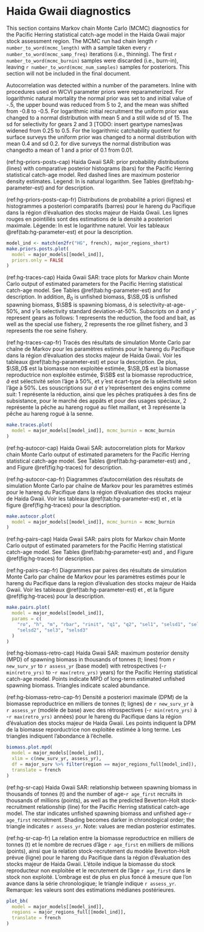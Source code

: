 \clearpage

# Haida Gwaii diagnostics

This section contains Markov chain Monte Carlo (MCMC) diagnostics
for the Pacific Herring statistical catch-age model
in the Haida Gwaii major stock assessment region.
The MCMC run had chain length `r number_to_word(mcmc_length)`
with a sample taken every `r number_to_word(mcmc_samp_freq)` iterations
(i.e., thinning).
The first `r number_to_word(mcmc_burnin)` samples were discarded (i.e., burn-in),
leaving `r number_to_word(mcmc_num_samples)` samples for posteriors.
This section will not be included in the final document.

Autocorrelation was detected within a number of the parameters. Inline with procedures used on WCVI parameter priors were reparameterized. For logarithmic natural mortality the normal prior was set to and initial value of -.5, the upper bound was reduced from 5 to 2, and the mean was shifted from -0.8 to -0.5. For logarithmic initial recruitment the uniform prior was changed to a normal distribution with mean 5 and a still wide sd of 15. The sd for selectivity for gears 2 and 3 [TODO: insert geartype names]was widened from 0.25 to 0.5. For the logarithmic catchability quotient for surface surveys the uniform prior was changed to a normal distribution with mean 0.4 and sd 0.2. for dive surveys the normal distribution was changedto a mean of 1 and a prior of 0.1 from 0.01. 

(ref:hg-priors-posts-cap) Haida Gwaii SAR:
prior probability distributions (lines) with
comparative posterior histograms (bars)
for the Pacific Herring statistical catch-age model.
Red dashed lines are maximum posterior density estimates.
Legend: ln is natural logarithm.
See Tables \@ref(tab:hg-parameter-est) and \ref{tab:variables} for description.

(ref:hg-priors-posts-cap-fr) Distributions de probabilité a priori (lignes)
et histogrammes a posteriori comparatifs (barres)
pour le hareng du Pacifique dans la région d’évaluation des stocks
majeur de Haida Gwaii.
Les lignes rouges en pointillés sont des estimations
de la densité a posteriori maximale.
Légende: ln est le logarithme naturel.
Voir les tableaux \@ref(tab:hg-parameter-est) et \ref{tab:variables}
pour la description.

```r
model_ind <- match(en2fr("HG", french), major_regions_short)
make.priors.posts.plot(
  model = major_models[[model_ind]],
  priors.only = FALSE
)
```

(ref:hg-traces-cap) Haida Gwaii SAR:
trace plots for Markov chain Monte Carlo output of
estimated parameters for the Pacific Herring statistical catch-age model.
See Tables \@ref(tab:hg-parameter-est) and \ref{tab:variables} for description.
In addition, $B_0$ is unfished biomass,
$\SB_0$ is unfished spawning biomass,
$\SB$ is spawning biomass,
$\hat{a}$ is selectivity-at-age-50%, and
$\hat{\gamma}$ is selectivity standard deviation-at-50%.
Subscripts on $\hat{a}$ and $\hat{\gamma}$ represent gears as follows:
1 represents the reduction, the food and bait, as well as the special use fishery,
2 represents the roe gillnet fishery, and
3 represents the roe seine fishery.

(ref:hg-traces-cap-fr) Tracés des résultats de simulation
Monte Carlo par chaîne de Markov pour les paramètres estimés
pour le hareng du Pacifique
dans la région d’évaluation des stocks majeur de Haida Gwaii.
Voir les tableaux \@ref(tab:hg-parameter-est) et \ref{tab:variables}
pour la description.
De plus, $\SB_0$ est la biomasse non exploitée estimée,
$\SB_0$ est la biomasse reproductrice non exploitée estimée,
$\SB$ est la biomasse reproductrice,
$\hat{a}$ est sélectivité selon l’âge à 50%, et
$\hat{\gamma}$ est écart-type de la sélectivité selon l’âge à 50%.
Les souscriptions sur $\hat{a}$ et $\hat{\gamma}$ représentent
des engins comme suit:
1 représente la réduction, ainsi que les pêches pratiquées à des fins
de subsistance, pour le marché des appâts et pour des usages spéciaux, 
2 représente la pêche au hareng rogué au filet maillant, et
3 représente la pêche au hareng rogué à la senne.

```r
make.traces.plot(
  model = major_models[[model_ind]], mcmc_burnin = mcmc_burnin
)
```

(ref:hg-autocor-cap) Haida Gwaii SAR:
autocorrelation plots for Markov chain Monte Carlo output of
estimated parameters for the Pacific Herring statistical catch-age model.
See Tables \@ref(tab:hg-parameter-est) and \ref{tab:variables}, and
Figure \@ref(fig:hg-traces) for description.

(ref:hg-autocor-cap-fr) Diagrammes d’autocorrélation des résultats
de simulation Monte Carlo par chaîne de Markov pour les
paramètres estimés pour le hareng du Pacifique
dans la région d’évaluation des stocks majeur de Haida Gwaii.
Voir les tableaux \@ref(tab:hg-parameter-est) et \ref{tab:variables}, et
la figure \@ref(fig:hg-traces) pour la description.

```r
make.autocor.plot(
  model = major_models[[model_ind]], mcmc_burnin = mcmc_burnin
)
```

(ref:hg-pairs-cap) Haida Gwaii SAR:
pairs plots for Markov chain Monte Carlo output of
estimated parameters for the Pacific Herring statistical catch-age model.
See Tables \@ref(tab:hg-parameter-est) and \ref{tab:variables}, and
Figure \@ref(fig:hg-traces) for description.

(ref:hg-pairs-cap-fr) Diagrammes par paires des résultats
de simulation Monte Carlo par chaîne de Markov pour
les paramètres estimés pour le hareng du Pacifique
dans la region d’évaluation des stocks majeur de Haida Gwaii.
Voir les tableaux \@ref(tab:hg-parameter-est) et \ref{tab:variables}, et
la figure \@ref(fig:hg-traces) pour la description.

```r
make.pairs.plot(
  model = major_models[[model_ind]],
  params = c(
    "ro", "h", "m", "rbar", "rinit", "q1", "q2", "sel1", "selsd1", "sel2",
    "selsd2", "sel3", "selsd3"
  )
)
```

(ref:hg-biomass-retro-cap) Haida Gwaii SAR:
maximum posterior density (MPD)
of spawning biomass in thousands of tonnes (t; lines)
from `r new_surv_yr` to `r assess_yr` (base model) with retrospectives 
(-`r min(retro_yrs)` to -`r max(retro_yrs)` years)
for the Pacific Herring statistical catch-age model.
Points indicate MPD of long-term estimated unfished spawning biomass.
Triangles indicate scaled abundance.

(ref:hg-biomass-retro-cap-fr) Densité a posteriori maximale (DPM)
de la biomasse reproductrice en milliers de tonnes (t; lignes)
de `r new_surv_yr` à `r assess_yr` (modèle de base) avec des rétrospectives
(-`r min(retro_yrs)` à -`r max(retro_yrs)` années)
pour le hareng du Pacifique dans la
région d'évaluation des stocks majeur de Haida Gwaii.
Les points indiquent la DPM de la biomasse reporductrice non exploitée estimée
à long terme.
Les triangles indiquent l'abondance à l'échelle.

```r
biomass.plot.mpd(
  model = major_models[[model_ind]],
  xlim = c(new_surv_yr, assess_yr),
  df = major_surv %>% filter(region == major_regions_full[model_ind]),
  translate = french
)
```

(ref:hg-sr-cap) Haida Gwaii SAR:
relationship between spawning biomass in thousands of tonnes (t) and
the number of age-`r age_first` recruits in thousands of millions (points),
as well as the predicted Beverton-Holt stock-recruitment relationship (line)
for the Pacific Herring statistical catch-age model.
The star indicates unfished spawning biomass and
unfished age-`r age_first` recruitment.
Shading becomes darker in chronological order;
the triangle indicates `r assess_yr`.
Note: values are median posterior estimates.

(ref:hg-sr-cap-fr) La relation entre la biomasse reproductrice
en milliers de tonnes (t) et
le nombre de recrues d'âge `r age_first` en milliers de millions (points),
ainsi que la relation stock-recrutement
du modèle Beverton-Holt prévue (ligne)
pour le hareng du Pacifique
dans la région d'évaluation des stocks majeur de Haida Gwaii.
L'étoile indique la biomasse du stock reproducteur non exploitée et
le recrutement de l’âge `r age_first` dans le stock non exploité.
L’ombrage est de plus en plus foncé à mesure que l’on avance
dans la série chronologique;
le triangle indique `r assess_yr`.
Remarque: les valeurs sont des estimations médianes postérieures.

```r
plot_bh(
  model = major_models[[model_ind]],
  regions = major_regions_full[[model_ind]],
  translate = french
)
```
